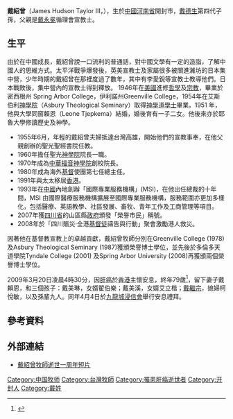 {{refimprove|time=2019-03-04T05:27:41+00:00}}
'''戴紹曾'''（James Hudson Taylor III，{{bd|1929年|8月12日|2009年|3月20日|catIdx=Taylor, James Hudson (III)}}），生於[[中國|中國]][[河南省|河南省]]開封市，[[戴德生|戴德生]]第四代子孫，父親是[[戴永冕|戴永冕]]循理會宣教士。

==生平==
由於在中國成長，戴紹曾說一口流利的普通話，對中國文學有一定的造詣，了解中國人的思維方式。太平洋戰爭爆發後，英美宣教士及家屬很多被關進濰坊的日本集中營，少年時期的戴紹曾在那裡度過了數年，其中有李愛銳等宣教士教導他們。日本戰敗後，集中營內的宣教士得到釋放。
1946年在[[美國|美國]]進修[[哲學|哲學]]及[[宗教|宗教]]，畢業於密西根州 Spring Arbor College，伊利諾州Greenville College，1954年在艾斯伯利[[神學院|神學院]]（Asbury Theological Seminary）取得[[神學|神學]]道[[學士|學士]]畢業。1951 年，他與大學同窗賴恩（Leone Tjepkema）結婚，婚後育有一子二女。他後來亦於耶魯大學修讀歷史及神學。

*1955年6月，年輕的戴紹曾夫婦抵達台灣高雄，開始他們的宣教事奉，在他父親創辦的聖光聖經書院任教。
*1960年擔任聖光[[神學院|神學院]]院長一職。
*1970年成為[[中華福音神學院|中華福音神學院]]創校院長。
*1980年成為海外[[基督|基督]]使團第七任總主任。
*1991年與太太移居[[香港|香港]]。
*1993年在[[中國|中國]]內地創辦「國際專業服務機構」(MSI)，在他出任總裁的十年間，MSI 由國際醫療服務機構擴展至國際專業服務機構，服務範圍亦更加多樣化，包括醫療、英語教學、社區發展、畜牧、青年工作及工商管理等項目。
*2007年獲[[四川省|四川省]]的山區縣[[政府|政府]]頒發「榮譽市民」稱號。
*2008年於「四川賑災‧全港[[基督徒|基督徒]]禱告與行動」聚會激勵港人救災。

因著他在基督教宣教上的卓越貢獻，戴紹曾牧師分別在Greenville College (1978)及Asbury Theological Seminary (1987)獲頒榮譽博士學位，並先後於多倫多天道學院Tyndale College (2001) 及Spring Arbor University (2008)再獲頒兩個榮譽博士學位。 

2009年3月20日凌晨4時30分，因[[肝癌|肝癌]]於[[香港|香港]]主懷安息，終年79歲<ref>{{Cite web |url=https://christiantimes.org.hk/Common/Reader/News/ShowNews.jsp?Nid=52260&Pid=5&Version=0&Cid=220&Charset=big5_hkscs |title=戴紹曾牧師肝癌息勞歸主 |access-date=2018-09-20 |archive-date=2019-06-09 |archive-url=https://web.archive.org/web/20190609072610/https://christiantimes.org.hk/Common/Reader/News/ShowNews.jsp?Nid=52260&Pid=5&Version=0&Cid=220&Charset=big5_hkscs |dead-url=no }}</ref>，留下妻子戴賴恩，和三個孩子：戴美琳，女婿翟伯樂；戴美溪，女婿艾立楷；[[戴繼宗|戴繼宗]]，媳婦柯悅敏，以及孫輩九人。同年4月4日於[[九龍城浸信會|九龍城浸信會]]舉行安息禮拜。

==參考資料==
{{reflist}}

==外部連結==
*[https://www.gnci.org.hk/gcontent.php?id=128 戴紹曾牧師逝世一周年短片] {{Wayback|url=https://www.gnci.org.hk/gcontent.php?id=128 |date=20190610101920 }}

{{DEFAULTSORT:Taylor, James Hudson (III)}}
[[Category:中国牧师|Category:中国牧师]]
[[Category:台灣牧師|Category:台灣牧師]]
[[Category:罹患肝癌逝世者|Category:罹患肝癌逝世者]]
[[Category:开封人|Category:开封人]]
[[Category:戴姓|Category:戴姓]]